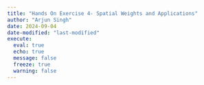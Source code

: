 ```yaml
---
title: "Hands On Exercise 4- Spatial Weights and Applications"
author: "Arjun Singh"
date: 2024-09-04
date-modified: "last-modified"
execute: 
  eval: true
  echo: true
  message: false
  freeze: true
  warning: false
---
```

